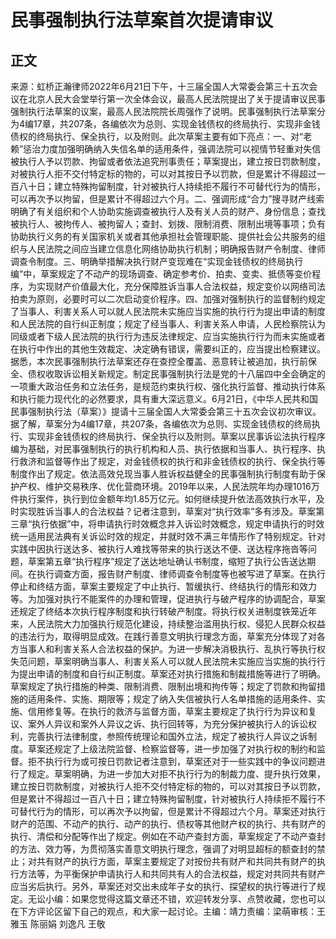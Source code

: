 # 民事强制执行法草案首次提请审议
## 正文
来源：虹桥正瀚律师2022年6月21日下午，十三届全国人大常委会第三十五次会议在北京人民大会堂举行第一次全体会议，最高人民法院提出了关于提请审议民事强制执行法草案的议案，最高人民法院院长周强作了说明。民事强制执行法草案分为4编17章，共207条，各编依次为总则、实现金钱债权的终局执行、实现非金钱债权的终局执行、保全执行，以及附则。此次草案主要有如下亮点：一、对“老赖”惩治力度加强明确纳入失信名单的适用条件，强调法院可以视情节轻重对失信被执行人予以罚款、拘留或者依法追究刑事责任；草案提出，建立按日罚款制度，对被执行人拒不交付特定标的物的，可以对其按日予以罚款，但是累计不得超过一百八十日；建立特殊拘留制度，针对被执行人持续拒不履行不可替代行为的情形，可以再次予以拘留，但是累计不得超过六个月。二、强调形成“合力”搜寻财产线索明确了有关组织和个人协助实施调查被执行人及有关人员的财产、身份信息；查找被执行人、被拘传人、被拘留人；查封、划拨、限制消费、限制出境等事项；负有协助执行义务的有关国家机关或者其他承担社会管理职能、提供社会公共服务的组织与人民法院之间应当建立信息化网络协助执行机制；明确报告财产令制度、律师调查令制度。三、明确举措解决执行财产变现难在“实现金钱债权的终局执行编”中，草案规定了不动产的现场调查、确定参考价、拍卖、变卖、抵债等变价程序，为实现财产价值最大化，充分保障胜诉当事人合法权益，规定变价以网络司法拍卖为原则，必要时可以二次启动变价程序。四、加强对强制执行的监督制约规定了当事人、利害关系人可以就人民法院未实施应当实施的执行行为提出申请的制度和人民法院的自行纠正制度；规定了经当事人、利害关系人申请，人民检察院认为同级或者下级人民法院的执行行为违反法律规定、应当实施执行行为而未实施或者在执行中作出的其他生效裁定、决定确有错误，需要纠正的，应当提出检察建议。据悉，本次民事强制执行法草案还存在查控全覆盖、恶意转让被追加，执行前保全、债权收取诉讼相关新规定。制定民事强制执行法是党的十八届四中全会确定的一项重大政治任务和立法任务，是规范约束执行权、强化执行监督、推动执行体系和执行能力现代化的必然要求，具有重大深远意义。6月21日，《中华人民共和国民事强制执行法（草案）》提请十三届全国人大常委会第三十五次会议初次审议。据了解，草案分为4编17章，共207条，各编依次为总则、实现金钱债权的终局执行、实现非金钱债权的终局执行、保全执行以及附则。草案以民事诉讼法执行程序编为基础，对民事强制执行的执行机构和人员、执行依据和当事人、执行程序、执行救济和监督等作出了规定，对金钱债权的执行和非金钱债权的执行、保全执行等制度作出了规定。依法高效兑现当事人胜诉权益健全的民事强制执行制度有助于保护产权、维护交易秩序、优化营商环境。2019年以来，人民法院年均办理1016万件执行案件，执行到位金额年均1.85万亿元。如何继续提升依法高效执行水平，及时实现胜诉当事人的合法权益？记者注意到，草案对“执行效率”多有涉及。草案第三章“执行依据”中，将申请执行时效概念并入诉讼时效概念，规定申请执行的时效统一适用民法典有关诉讼时效的规定，并就时效不满三年情形作了特别规定。针对实践中因执行送达多、被执行人难找等带来的执行送达不便、送达程序拖沓等问题，草案第五章“执行程序”规定了送达地址确认书制度，缩短了执行公告送达期间。在执行调查方面，报告财产制度、律师调查令制度等也被写进了草案。在执行停止和终结方面，草案主要规定了中止执行、暂缓执行、终结执行的情形和效力等。为加强对执行不能案件的办理和管理，促进执行与破产程序的协调配合，草案还规定了终结本次执行程序制度和执行转破产制度。将执行权关进制度铁笼近年来，人民法院大力加强执行规范化建设，持续整治滥用执行权、侵犯人民群众权益的违法行为，取得明显成效。在践行善意文明执行理念方面，草案充分体现了对各方当事人和利害关系人合法权益的保护。为进一步解决消极执行、乱执行等执行权失范问题，草案明确当事人、利害关系人可以就人民法院未实施应当实施的执行行为提出申请的制度和自行纠正制度。草案还对执行措施和制裁措施等进行了明确。草案规定了执行措施的种类、限制消费、限制出境和拘传等；规定了罚款和拘留措施的适用条件、实施、期限等；规定了纳入失信被执行人名单措施的适用条件、实施、信用修复等。在执行的救济与监督方面，草案主要规定了执行行为异议和复议、案外人异议和案外人异议之诉、执行回转等，为充分保护被执行人的诉讼权利，完善执行法律制度，参照传统理论和国外立法，规定了被执行人异议之诉制度。草案还规定了上级法院监督、检察监督等，进一步加强了对执行权的制约和监督。拒不执行行为或可按日罚款记者注意到，草案还对于一些实践中的争议问题进行了规定。草案明确，为进一步加大对拒不执行行为的制裁力度、提升执行效果，建立按日罚款制度，对被执行人拒不交付特定标的物的，可以对其按日予以罚款，但是累计不得超过一百八十日；建立特殊拘留制度，针对被执行人持续拒不履行不可替代行为的情形，可以再次予以拘留，但是累计不得超过六个月。草案还对执行财产的范围、不动产的执行、动产的执行、债权等其他财产权的执行、共有财产的执行、清偿和分配等作出了规定。例如在不动产查封方面，草案规定了不动产查封的方法、效力等，为贯彻落实善意文明执行理念，强调了对明显超标的额查封的禁止；对共有财产的执行方面，草案主要规定了对按份共有财产和共同共有财产的执行方法等，为平衡保护申请执行人和共同共有人的合法权益，规定对共同共有财产应当劣后执行。另外，草案还对交出未成年子女的执行、探望权的执行等进行了规定。无讼小编：如果您觉得这篇文章还不错，欢迎转发分享、点赞收藏，您也可以在下方评论区留下自己的观点，和大家一起讨论。主编：靖力责编：梁萌审核：王雅玉 陈丽娟 刘逸凡 王敬